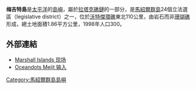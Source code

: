 {{Infobox islands
| name = 梅吉特島
| image name = Mejit.jpg
| image size = 250px
| image caption =
| locator map = {{Location map|Marshall islands|lat=10.3|long=170.9}}
| map_custom = yes
| location = [[太平洋|太平洋]]北部
| coordinates = {{coord|10|17|N|170|52|E|display=inline}}
| country = {{MHL}}
| archipelago = [[拉塔克礁鏈|拉塔克礁鏈]]
| total islands = 1
| area = 1.86平方公里
| elevation_m = 3
| population = 300
| population as of = 1998
}}

'''梅吉特島'''是[[太平洋|太平洋]]的[[島嶼|島嶼]]，屬於[[拉塔克礁鏈|拉塔克礁鏈]]的一部分，是[[馬紹爾群島|馬紹爾群島]]24個立法選區（legislative district）之一，位於[[沃特傑環礁|沃特傑環礁]]東北110公里，由岩石而非[[珊瑚礁|珊瑚礁]]形成，總土地面積1.86平方公里，1998年人口300。

==外部連結==
*[http://marshall.csu.edu.au/Marshalls/html/atolls/mejit.html Marshall Islands 现场] {{Wayback|url=http://marshall.csu.edu.au/Marshalls/html/atolls/mejit.html |date=20110304170459 }}
*[http://www.oceandots.com/pacific/marshall/mejit.php Oceandots Mejit 输入] {{Wayback|url=http://www.oceandots.com/pacific/marshall/mejit.php |date=20101223043232 }}

{{Marshalls-stub}}

{{Marshall Islands}}

[[Category:馬紹爾群島島嶼|Category:馬紹爾群島島嶼]]